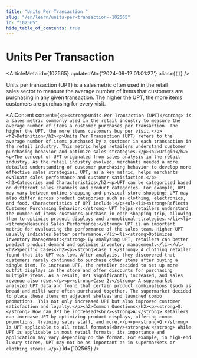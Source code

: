 ```yaml
---
title: "Units Per Transaction "
slug: "/en/learn/units-per-transaction--102565"
id: "102565"
hide_table_of_contents: true
---
```



# Units Per Transaction 

<ArticleMeta id={102565} updatedAt={'2024-09-12 01:01:27'} alias={`[]`} />
<div className='border-solid border-b border-t-0 my-4 border-[var(--ifm-color-gray-300)]' />

Units per transaction (UPT) is a salesmetric often used in the retail sales sector to measure the average number of items that customers are purchasing in any given transaction. The higher the UPT, the more items customers are purchasing for every visit.

<AIContent content={`<p><strong>Units Per Transaction (UPT)</strong> is a sales metric commonly used in the retail industry to measure the average number of items a customer purchases per transaction. The higher the UPT, the more items customers buy per visit.</p><h2>Definition</h2><p>Units Per Transaction (UPT) refers to the average number of items purchased by a customer in each transaction in the retail industry. This metric helps retailers understand customer purchasing behavior and optimize sales strategies.</p><h2>Origin</h2><p>The concept of UPT originated from sales analysis in the retail industry. As the retail industry evolved, merchants needed a more detailed understanding of customer purchasing behavior to develop more effective sales strategies. UPT, as a key metric, helps merchants evaluate sales performance and customer satisfaction.</p><h2>Categories and Characteristics</h2><p>UPT can be categorized based on different sales channels and product categories. For example, UPT may vary between online shopping and physical store shopping; UPT may also differ across product categories such as clothing, electronics, and food. Characteristics of UPT include:</p><ul><li><strong>Reflects Customer Purchasing Behavior:</strong> UPT helps retailers understand the number of items customers purchase in each shopping trip, allowing them to optimize product displays and promotional strategies.</li><li><strong>Measures Sales Performance:</strong> UPT is an important metric for evaluating the performance of the sales team. Higher UPT usually indicates better performance.</li><li><strong>Optimizes Inventory Management:</strong> By analyzing UPT, retailers can better predict product demand and optimize inventory management.</li></ul><h2>Specific Cases</h2><p><strong>Case 1:</strong> A clothing retailer found that its UPT was low. After analysis, they discovered that customers rarely continued to purchase other items after buying a single item. To increase UPT, the retailer decided to set up more outfit displays in the store and offer discounts for purchasing multiple items. As a result, UPT significantly increased, and sales revenue also rose.</p><p><strong>Case 2:</strong> A supermarket analyzed UPT data and found that certain product combinations (such as bread and milk) were often purchased together. The supermarket decided to place these items on adjacent shelves and launched combo promotions. This not only increased UPT but also improved customer satisfaction and loyalty.</p><h2>Common Questions</h2><p><strong>Q:</strong> How can UPT be increased?<br/><strong>A:</strong> Retailers can increase UPT by optimizing product displays, offering combo promotions, training sales staff, and more.</p><p><strong>Q:</strong> Is UPT applicable to all retail formats?<br/><strong>A:</strong> While UPT is applicable in most retail formats, its importance and application may vary depending on the format. For example, in high-end luxury stores, UPT may not be as important as in supermarkets or clothing stores.</p>`} id={102565} />

